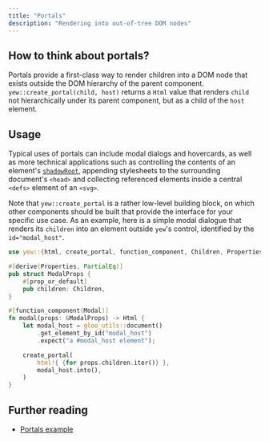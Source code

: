 ```yaml
---
title: "Portals"
description: "Rendering into out-of-tree DOM nodes"
---
```


## How to think about portals?

Portals provide a first-class way to render children into a DOM node that exists outside the DOM hierarchy of the parent component.
`yew::create_portal(child, host)` returns a `Html` value that renders `child` not hierarchically under its parent component,
but as a child of the `host` element.

## Usage

Typical uses of portals can include modal dialogs and hovercards, as well as more technical applications such as controlling the contents of an element's [`shadowRoot`](https://developer.mozilla.org/en-US/docs/Web/API/Element/shadowRoot), appending stylesheets to the surrounding document's `<head>` and collecting referenced elements inside a central `<defs>` element of an `<svg>`.

Note that `yew::create_portal` is a rather low-level building block, on which other components should be built that provide the interface for your specific use case. As an example, here is a simple modal dialogue that renders its `children` into an element outside `yew`'s control, identified by the `id="modal_host"`.

```rust
use yew::{html, create_portal, function_component, Children, Properties, Html};

#[derive(Properties, PartialEq)]
pub struct ModalProps {
    #[prop_or_default]
    pub children: Children,
}

#[function_component(Modal)]
fn modal(props: &ModalProps) -> Html {
    let modal_host = gloo_utils::document()
        .get_element_by_id("modal_host")
        .expect("a #modal_host element");

    create_portal(
        html!{ {for props.children.iter()} },
        modal_host.into(),
    )
}
```

## Further reading
- [Portals example](https://github.com/yewstack/yew/tree/master/examples/portals)
